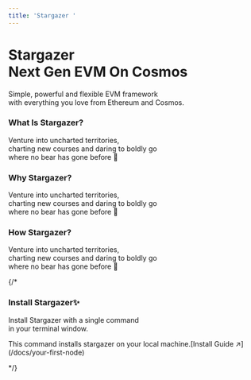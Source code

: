 ```yaml
---
title: 'Stargazer '
---
```

 

<div style={{
    height: '100vh',
    width: '100vw',
    justifyContent: 'center',
    alignItems: 'center',
    overflowY: 'scroll',
}}>
    <style jsx>{`
  .headline {
      display: inline-block;
      font-size: 3.125rem;
      font-size: min(4.375rem, max(8vw, 2.5rem));
      font-weight: 700;
      font-feature-settings: initial;
      letter-spacing: -.12rem;
      margin-left: -0.2rem;
      margin-top: 3.4rem;
      line-height: 1.1;
      -webkit-background-clip: text;
      color: black
      -webkit-text-fill-color: transparent;
      background-clip: text;
    }
    :global(.dark) .headline {
      color: white;
    }
    .nextjs-link {
      color: currentColor;
      text-decoration: none;
      font-weight: 600;
    }
    .content-container {
      max-width: 90rem;
      padding-left: max(env(safe-area-inset-left),1.5rem);
      padding-right: max(env(safe-area-inset-right),1.5rem);
      margin: 0 auto;
    }
    .cards-container {
      max-width: 90rem;
      padding-left: max(env(safe-area-inset-left),1.5rem);
      padding-right: max(env(safe-area-inset-right),1.5rem);
      margin: 3em auto;
    }
    .features-container {
      margin: 8rem 0 0;
      padding: 4rem 0;
      background-color: #f3f4f6;
      border-bottom: 1px solid #e5e7eb;
    }
    .features-container .content-container {
      margin-top: -8rem;
    }
    :global(.dark) .features-container {
      background-color: #000;
      border-bottom: 1px solid rgb(38,38,38);
    }
    .subtitle {
      font-size: 1.3rem;
      font-size: min(1.3rem, max(3.5vw, 1.2rem));
      font-feature-settings: initial;
      line-height: 1.6;
      margin-top: 12px;
    }
    .subtitle-txt {
      font-size: 2rem;
      font-weight: bold;
      font-size: min(2rem, max(3.5vw, 1.2rem));
      font-feature-settings: initial;
      line-height: 1.6;
      margin-top: 12px;
    }
    :global(#card)  {
      min-height: 300px;
    }
    .copy-code > button {
        padding: 0px;
    }
    :global(#big-card)  {
      min-height: 300px;
      margin-top: 3em;
      margin-bottom: 3em;
      width: 600px;
      align-items: center;
      }
    :global(#install) {
        width: 100%;
        display: flex;
        justify-content: center;
    }
    @media screen and (max-width: 1024px) {
      :global(#big-card)  {
        min-height: 300px;
        margin-top: 3em;
        margin-bottom: 3em;
        width: 100%;
      }
      :global(#install) {
        width: 100%;
        display: flex;
        justify-content: center;
      }
    }
    @media screen and (max-width: 640px) {
      :global(#install) {
        width: 100%;
        display: flex;
        justify-content: center;
        width: 100%;
      }
      :global(#big-card)  {
        min-height: 300px;
        margin-top: 3em;
        margin-bottom: 3em;
        max-width: 460px;
        width: 100%;
        }
    }
  `}</style>
        <div>
            <div className="content-container">
                <h1 className="headline">Stargazer<br className='sm:block hidden'/>Next Gen EVM On Cosmos</h1>
                <p className="subtitle-txt">Simple, powerful and flexible EVM framework <br className='sm:block hidden'/>with everything you love from Ethereum and Cosmos.</p>
            </div>
        </div>
        <div className="cards-container">
          <Features>
            <Feature index={1} id="card" href="https://github.com/berachain/stargazer">
              <div>
                <h3>What Is Stargazer?</h3>
                <p>Venture into uncharted territories,<br /> charting new courses and daring to boldly go<br /> where no bear has gone before 🌌</p>
              </div>
            </Feature>
            <Feature index={1} id="card" href="https://github.com/berachain/stargazer">
              <div>
                <h3>Why Stargazer?</h3>
                <p>Venture into uncharted territories,<br /> charting new courses and daring to boldly go<br /> where no bear has gone before 🌌</p>
              </div>
            </Feature>
            <Feature index={1} id="card" href="https://github.com/berachain/stargazer">
              <div>
                <h3>How Stargazer?</h3>
                <p>Venture into uncharted territories,<br /> charting new courses and daring to boldly go<br /> where no bear has gone before 🌌</p>
              </div>
            </Feature>
          </Features>
          {/* <div id="install">
            <Feature index={3} large centered id="big-card">
              <div>
                <h3>Install Stargazer✨</h3>
                <p>Install Stargazer with a single command<br/>in your terminal window.</p>
              </div>
              <div style={{width:'250px', margin:'2rem auto'}}>
                <CopyBlock
                  className="copy-code"
                  text="go install ballgazer"
                  language='bash'
                  theme={dracula}
                  showLineNumbers={false}
                  codeBlock
                  customStyle={{
                    borderRadius: '1em',
                  }}
                />
                <p style={{fontSize:'11px', marginTop:'8px'}}>This command installs stargazer on your local machine.[Install Guide ↗](/docs/your-first-node)</p>
              </div>
            </Feature>
          </div> */}
        </div>
</div>
